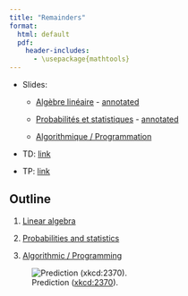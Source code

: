 ```yaml
--- 
title: "Remainders"
format: 
  html: default
  pdf:
    header-includes:
      - \usepackage{mathtools} 
--- 
```



* Slides: 

  - [Algèbre linéaire](../slides/02-revisions-algebre-slides.qmd) - [annotated](../slides/02-revisions-algebre-slides-annotated.qmd)

  - [Probabilités et statistiques](../slides/02-revisions-proba-slides.qmd) - [annotated](../slides/02-revisions-proba-slides-annotated.qmd)

  - [Algorithmique / Programmation](../slides/02-revisions-programming-slides.qmd)

* TD: [link](../td/02-revision-td.qmd)

* TP: [link](../tp/02-revision-tp.qmd)


## Outline

1. [Linear algebra](./remainders/01-linear-algebra.qmd)

2. [Probabilities and statistics](./remainders/02-probabilities.qmd)

3. [Algorithmic / Programming](./remainders/03-programming.qmd)


![Prediction ([xkcd:2370](https://xkcd.com/2370/)).](../include/prediction.png)


